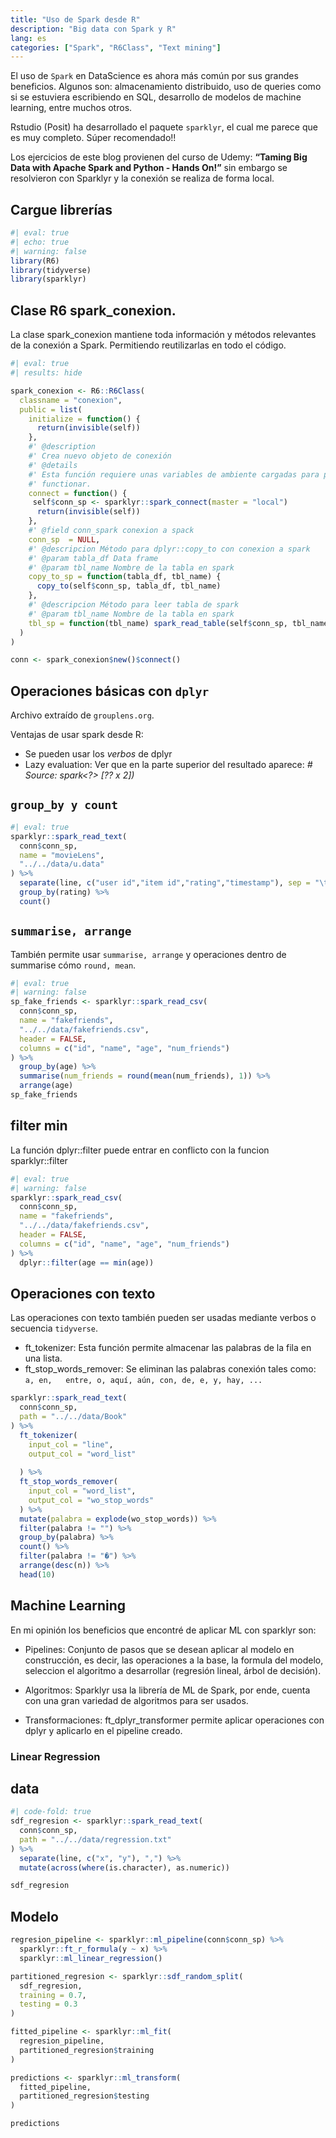 ```yaml
---
title: "Uso de Spark desde R"
description: "Big data con Spark y R" 
lang: es
categories: ["Spark", "R6Class", "Text mining"]
---
```


El uso de `Spark` en DataScience es ahora más común por sus grandes beneficios. 
Algunos son: almacenamiento distribuido, uso de queries como si se estuviera 
escribiendo en SQL, desarrollo de modelos de machine learning, entre muchos otros.

Rstudio (Posit) ha desarrollado el paquete `sparklyr`, el cual me parece que es
muy completo. Súper recomendado!!

Los ejercicios de este blog provienen del curso de Udemy: **"Taming Big Data with 
Apache Spark and Python - Hands On!"** sin embargo se resolvieron con Sparklyr y 
la conexión se realiza de forma local.

## Cargue librerías
```r
#| eval: true
#| echo: true
#| warning: false
library(R6)
library(tidyverse)
library(sparklyr)
```


## Clase R6 spark_conexion.
La clase spark_conexion mantiene toda información y métodos relevantes de la 
conexión a Spark. Permitiendo reutilizarlas en todo el código.


```r
#| eval: true
#| results: hide

spark_conexion <- R6::R6Class(
  classname = "conexion",
  public = list(
    initialize = function() {
      return(invisible(self))
    },
    #' @description
    #' Crea nuevo objeto de conexión
    #' @details
    #' Esta función requiere unas variables de ambiente cargadas para poder
    #' functionar.
    connect = function() {
     self$conn_sp <- sparklyr::spark_connect(master = "local")
      return(invisible(self))
    },
    #' @field conn_spark conexion a spack
    conn_sp  = NULL,
    #' @descripcion Método para dplyr::copy_to con conexion a spark
    #' @param tabla_df Data frame
    #' @param tbl_name Nombre de la tabla en spark
    copy_to_sp = function(tabla_df, tbl_name) {
      copy_to(self$conn_sp, tabla_df, tbl_name) 
    },
    #' @descripcion Método para leer tabla de spark
    #' @param tbl_name Nombre de la tabla en spark
    tbl_sp = function(tbl_name) spark_read_table(self$conn_sp, tbl_name)
  )
)

conn <- spark_conexion$new()$connect()

```

## Operaciones básicas con `dplyr`
Archivo extraído de `grouplens.org`.

Ventajas de usar spark desde R:

 -    Se pueden usar los *verbos* de dplyr
 -    Lazy evaluation: Ver que en la parte superior del 
  resultado aparece: *# Source: spark<?> [?? x 2])*

::: {.panel-tabset}

## `group_by y count`
```r
#| eval: true
sparklyr::spark_read_text(
  conn$conn_sp, 
  name = "movieLens",
  "../../data/u.data"
) %>% 
  separate(line, c("user id","item id","rating","timestamp"), sep = "\t") %>% 
  group_by(rating) %>% 
  count()
```

## `summarise, arrange`
También permite usar `summarise, arrange` y operaciones dentro de summarise cómo
`round, mean`.
```r
#| eval: true
#| warning: false
sp_fake_friends <- sparklyr::spark_read_csv(
  conn$conn_sp,
  name = "fakefriends",
  "../../data/fakefriends.csv",
  header = FALSE,
  columns = c("id", "name", "age", "num_friends")
) %>% 
  group_by(age) %>% 
  summarise(num_friends = round(mean(num_friends), 1)) %>% 
  arrange(age)
sp_fake_friends
```

## filter min 
La función dplyr::filter puede entrar en conflicto con la funcion sparklyr::filter

```r
#| eval: true
#| warning: false
sparklyr::spark_read_csv(
  conn$conn_sp,
  name = "fakefriends",
  "../../data/fakefriends.csv",
  header = FALSE,
  columns = c("id", "name", "age", "num_friends")
) %>% 
  dplyr::filter(age == min(age))

```

:::


## Operaciones con texto
Las operaciones con texto también pueden ser usadas mediante verbos o secuencia
`tidyverse`. 

 -    ft_tokenizer: Esta función permite almacenar las palabras de la fila en una 
  lista.     
 -    ft_stop_words_remover: Se eliminan las palabras conexión tales como: `a, en,
  entre, o, aquí, aún, con, de, e, y, hay, ...`
   
```r
sparklyr::spark_read_text(
  conn$conn_sp,
  path = "../../data/Book"
) %>% 
  ft_tokenizer(
    input_col = "line",
    output_col = "word_list"
      
  ) %>% 
  ft_stop_words_remover(
    input_col = "word_list",
    output_col = "wo_stop_words"
  ) %>% 
  mutate(palabra = explode(wo_stop_words)) %>% 
  filter(palabra != "") %>% 
  group_by(palabra) %>% 
  count() %>% 
  filter(palabra != "�") %>% 
  arrange(desc(n)) %>% 
  head(10)
```


## Machine Learning 

En mi opinión los beneficios que encontré de aplicar ML con sparklyr son:

 -    Pipelines: Conjunto de pasos que se desean aplicar al modelo en 
  construcción, es decir, las operaciones a la base, la formula del modelo, 
  seleccion el algoritmo a desarrollar (regresión lineal, árbol de decisión).

 - Algoritmos: Sparklyr usa la librería de ML de Spark, por ende, cuenta con 
  una gran variedad de algoritmos para ser usados.
 
 -    Transformaciones: ft_dplyr_transformer permite aplicar operaciones con dplyr y 
 aplicarlo en el pipeline creado.

### Linear Regression

::: {.panel-tabset}

## data
```r
#| code-fold: true
sdf_regresion <- sparklyr::spark_read_text(
  conn$conn_sp,
  path = "../../data/regression.txt"
) %>% 
  separate(line, c("x", "y"), ",") %>% 
  mutate(across(where(is.character), as.numeric))

sdf_regresion
```

## Modelo 
```r
regresion_pipeline <- sparklyr::ml_pipeline(conn$conn_sp) %>%
  sparklyr::ft_r_formula(y ~ x) %>%
  sparklyr::ml_linear_regression()

partitioned_regresion <- sparklyr::sdf_random_split(
  sdf_regresion,
  training = 0.7,
  testing = 0.3
)

fitted_pipeline <- sparklyr::ml_fit(
  regresion_pipeline,
  partitioned_regresion$training
)

predictions <- sparklyr::ml_transform(
  fitted_pipeline,
  partitioned_regresion$testing
)

predictions

```

:::